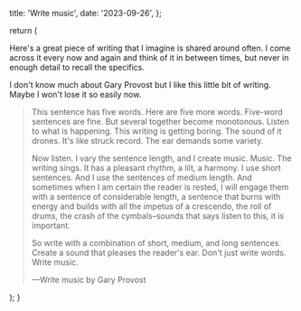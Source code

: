   title: 'Write music',
  date: '2023-09-26',
};

  return (
    <div className='py-12 max-w-prose flex flex-col gap-4'>
      <p>
        Here&apos;s a great piece of writing that I imagine is shared around
        often. I come across it every now and again and think of it in between
        times, but never in enough detail to recall the specifics.
      </p>
      <p>
        I don&apos;t know much about Gary Provost but I like this little bit of
        writing. Maybe I won&apos;t lose it so easily now.
      </p>
      <blockquote className='pl-4 border-l-4 flex flex-col gap-4'>
        <p>
          This sentence has five words. Here are five more words. Five-word
          sentences are fine. But several together become monotonous. Listen to
          what is happening. This writing is getting boring. The sound of it
          drones. It&apos;s like struck record. The ear demands some variety.
        </p>
        <p>
          Now listen. I vary the sentence length, and I create music. Music. The
          writing sings. It has a pleasant rhythm, a lilt, a harmony. I use
          short sentences. And I use the sentences of medium length. And
          sometimes when I am certain the reader is rested, I will engage them
          with a sentence of considerable length, a sentence that burns with
          energy and builds with all the impetus of a crescendo, the roll of
          drums, the crash of the cymbals–sounds that says listen to this, it is
          important.
        </p>
        <p>
          So write with a combination of short, medium, and long sentences.
          Create a sound that pleases the reader&apos;s ear. Don&apos;t just
          write words. Write music.
        </p>
        <span className='text-sm text-foreground/80'>
          &mdash;Write music by Gary Provost
        </span>
      </blockquote>
    </div>
  );
}
